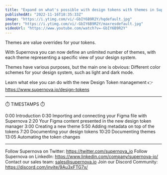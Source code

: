 ```yaml
---
title: "Expand on what's possible with design tokens with themes in Supernova"
publishedAt: "2022-11-16T18:35:33Z"
image: "https://i.ytimg.com/vi/-GbIY6B9R2Y/hqdefault.jpg"
poster: "https://i.ytimg.com/vi/-GbIY6B9R2Y/maxresdefault.jpg"
videoUrl: "https://www.youtube.com/watch?v=-GbIY6B9R2Y"
---
```


Themes are value overrides for your tokens.

With Supernova you can now define an unlimited number of themes, with each theme representing a specific view of your design system.

Themes have various purposes, but the main one is obvious: Different color schemes for your design system, such as light and dark mode.

Learn what else you can do with the new Design Token management 👉 https://www.supernova.io/design-tokens

---

⏱️ TIMESTAMPS ⏱️

0:00 Introduction
0:30 Importing and connecting your Figma file with Supernova
2:20 Your Figma content presented in the new design token manager
3:00 Creating a new theme
5:50 Adding metadata on top of the tokens
7:20 Documenting your design tokens
10:20 Documenting themes
13:05 Automating the token changes

---

Follow Supernova on Twitter: https://twitter.com/supernova_io
Follow Supernova on LinkedIn: https://www.linkedin.com/company/supernova-io/
Contact our sales team: sales@supernova.io
Join our Discord Community: https://discord.com/invite/9Au3xFTG7x/

